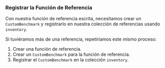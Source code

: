 
### Registrar la Función de Referencia

Con nuestra función de referencia escrita, necesitamos
crear un `CustomBenchmark`
y registrarlo en nuestra colección de referencias usando `inventory`.

<PlayGameRsInventorySubmit />

Si tuviéramos más de una referencia, repetiríamos este mismo proceso:

1. Crear una función de referencia.
2. Crear un `CustomBenchmark` para la función de referencia.
3. Registrar el `CustomBenchmark` en la colección `inventory`.